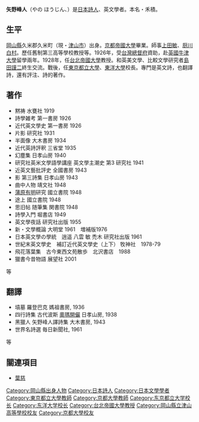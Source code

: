 '''矢野峰人'''（やの ほうじん、{{bd|1893年|3月11日|1988年|5月21日|catIdx=Yano Hojin}}）是[[日本|日本]][[詩人|詩人]]、英文學者。本名・禾積。

==生平 ==
[[岡山縣|岡山縣]]久米郡久米町（現・[[津山市|津山市]]）出身。[[京都帝國大學|京都帝國大學]]畢業。師事[[上田敏|上田敏]]、[[厨川白村|厨川白村]]。歷任舊制第三高等學校教授等。1926年，受[[台灣總督府|台灣總督府]]資助，赴[[英國|英國]][[牛津大學|牛津大學]]留學兩年。1928年，任[[台北帝國大學|台北帝國大學]]教授。和英美文學、比較文學研究者[[島田謹二|島田謹二]]終生交流。戰後，任[[東京都立大學|東京都立大學]]、[[東洋大學|東洋大學]]校長。專門是英文詩，也翻譯詩，還有評注、詩的著作。

==著作 ==
* 黙祷 水甕社 1919
* 詩學雑考 第一書房 1926
* 近代英文學史 第一書房 1926
* 片影 研究社 1931
* 半面像 大木書房 1934
* 近代英詩評釈 三省堂 1935
* 幻塵集 日孝山房 1940
* 研究社英米文學語學講座 英文學主潮史 第3 研究社 1941
* 近英文藝批評史 全國書房 1943
* 影 第三詩集 日孝山房 1943
* 曲中人物 靖文社 1948
* [[蒲原有明|蒲原有明]]研究 國立書院 1948
* 途上 國立書院 1948
* 思旧帖 随筆集 関書院 1948
* 詩學入門 堀書店 1949
* 英文學夜話 研究社出版 1955
* 新・文學概論 大明堂 1961　増補版1976
* 日本英文學の學統　逍遥 八雲 敏 禿木 研究社出版 1961
* 世紀末英文學史　補訂近代英文學史（上下） 牧神社　1978-79
* 飛花落葉集　古今東西文苑散歩　北沢書店　1988
* 獵書今昔物語 展望社 2001
等

== 翻譯 ==
* 墳墓 羅登巴克 媽祖書房, 1936
* 四行詩集 古代波斯 [[奧瑪開儼|奧瑪開儼]] 日孝山房, 1938
* 黑獵人 矢野峰人譯詩集 大木書房, 1943
* 世界名詩選 毎日新聞社, 1961
等

== 關連項目 ==
* [[葉慈|葉慈]]

{{DEFAULTSORT:Yano Hojin}}
[[Category:岡山縣出身人物|Category:岡山縣出身人物]]
[[Category:日本詩人|Category:日本詩人]]
[[Category:日本文學學者|Category:日本文學學者]]
[[Category:東京都立大學教師|Category:東京都立大學教師]]
[[Category:京都大學教師|Category:京都大學教師]]
[[Category:东京都立大学校长|Category:东京都立大学校长]]
[[Category:东洋大学校长|Category:东洋大学校长]]
[[Category:台北帝國大學教授|Category:台北帝國大學教授]]
[[Category:岡山縣立津山高等學校校友|Category:岡山縣立津山高等學校校友]]
[[Category:京都大學校友|Category:京都大學校友]]